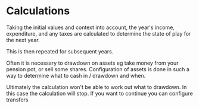 
# Calculations

Taking the initial values and <Anchor href={documentDetails.context.url}>context</Anchor> into account, the year's income, expenditure, and any taxes are calculated to determine the state of play for the next year.

This is then repeated for subsequent years.

Often it is necessary to drawdown on assets eg take money from your pension pot, or sell some shares.
Configuration of <Anchor href={documentDetails.assets.url}>assets</Anchor> is done in such a way to determine what to cash in / drawdown and when.

Ultimately the calculation won't be able to work out what to drawdown. In this case the calculation will stop.
If you want to continue you can configure <Anchor href={documentDetails.transfers.url}>transfers</Anchor>
